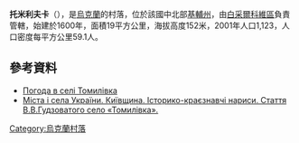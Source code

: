 {{coord|49|45|6|N|30|16|18|E|scale:30000|display=title}}

'''托米利夫卡'''（{{lang-uk|Томилівка}}），是[[烏克蘭|烏克蘭]]的村落，位於該國中北部[[基輔州|基輔州]]，由[[白采爾科維區|白采爾科維區]]負責管轄，始建於1600年，面積19平方公里，海拔高度152米，2001年人口1,123，人口密度每平方公里59.1人。

==參考資料==
* [http://weather.in.ua/ua/kievskaja/26276 Погода в селі Томилівка] {{Wayback|url=http://weather.in.ua/ua/kievskaja/26276 |date=20170615224011 }}
* [http://who-is-who.com.ua/bookmaket/msukuivshuna11/6/357.html Міста і села України. Київщина. Історико-краєзнавчі нариси. Стаття В.В.Гудзоватого  село «Томилівка».]{{dead link|date=2018年3月 |bot=InternetArchiveBot |fix-attempted=yes }}

{{Ukraine-geo-stub}}
[[Category:烏克蘭村落|Category:烏克蘭村落]]